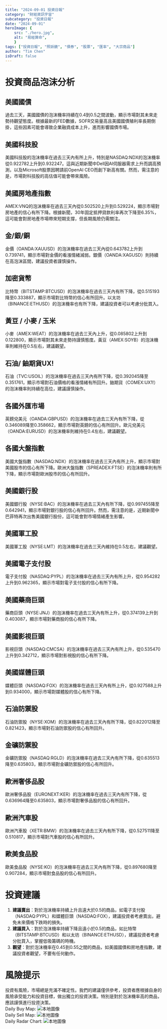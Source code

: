 ```yaml
---
title: "2024-09-01 投資日報"
category: "財經資訊宇宙"
subcategory: "投資日報"
date: "2024-09-01"
heroImage: {
    src: "./hero.jpg",
    alt: "易經算命",
    }
tags: ["投資日報", "照妖鏡", "債券", "股票", "匯率", "大宗商品"]
author: "Tim Chen"
isDraft: false
---
```

# 投資商品泡沫分析

## 美國國債
過去三天，美國國債的泡沫機率持續在0.4到0.5之間波動，顯示市場對其未來走勢持觀望態度。根據最新的FED數據，SOFR交易量高且美國國債殖利率長期倒掛，這些因素可能會導致企業融資成本上升，進而影響國債市場。

## 美國科技股
美國科技股的泡沫機率在過去三天內有所上升，特別是NASDAQ:NDX的泡沫機率從0.922782上升到0.932247。這與近期新聞中Dell因AI伺服器需求上升而調高預測，以及Microsoft股票因聘請前OpenAI CEO而創下新高有關。然而，需注意的是，市場對科技股的高估值可能會帶來風險。

## 美國房地產指數
AMEX:VNQ的泡沫機率在過去三天內從0.502520上升到0.529224，顯示市場對房地產的信心有所下降。根據新聞，30年固定抵押貸款利率再次下降至6.35%，這可能會對房地產市場帶來短期支撐，但長期風險仍需關注。

## 金/銀/銅
金價（OANDA:XAUUSD）的泡沫機率在過去三天內從0.643782上升到0.739741，顯示市場對金價的看漲情緒減弱。銀價（OANDA:XAGUSD）則持續在高泡沫區間，建議投資者謹慎操作。

## 加密貨幣
比特幣（BITSTAMP:BTCUSD）的泡沫機率在過去三天內有所下降，從0.515193降至0.333887，顯示市場對比特幣的信心有所回升。以太坊（BINANCE:ETHUSD）的泡沫機率也有所下降，建議投資者可以考慮分批買入。

## 黃豆 / 小麥 / 玉米
小麥（AMEX:WEAT）的泡沫機率在過去三天內上升，從0.085802上升到0.122800，顯示市場對其未來走勢持謹慎態度。黃豆（AMEX:SOYB）的泡沫機率則維持在0.5左右，建議觀望。

## 石油/ 鈾期貨UX!
石油（TVC:USOIL）的泡沫機率在過去三天內有所下降，從0.392045降至0.351761，顯示市場對石油價格的看漲情緒有所回升。鈾期貨（COMEX:UX1!）的泡沫機率則持續在高位，建議謹慎操作。

## 各國外匯市場
英鎊兌美元（OANDA:GBPUSD）的泡沫機率在過去三天內有所下降，從0.346089降至0.358662，顯示市場對英鎊的信心有所回升。歐元兌美元（OANDA:EURUSD）的泡沫機率則維持在0.4左右，建議觀望。

## 各國大盤指數
美國大盤指數（NASDAQ:NDX）的泡沫機率在過去三天內有所上升，顯示市場對美國股市的信心有所下降。歐洲大盤指數（SPREADEX:FTSE）的泡沫機率則有所下降，顯示市場對歐洲股市的信心有所回升。

## 美國銀行股
美國銀行股（NYSE:BAC）的泡沫機率在過去三天內有所下降，從0.997455降至0.642941，顯示市場對銀行股的信心有所回升。然而，需注意的是，近期新聞中巴菲特再次出售美國銀行股份，這可能會對市場情緒產生影響。

## 美國軍工股
美國軍工股（NYSE:LMT）的泡沫機率在過去三天內維持在0.5左右，建議觀望。

## 美國電子支付股
電子支付股（NASDAQ:PYPL）的泡沫機率在過去三天內有所上升，從0.954282上升到0.962365，顯示市場對電子支付股的信心有所下降。

## 美國藥商巨頭
藥商巨頭（NYSE:JNJ）的泡沫機率在過去三天內有所上升，從0.374139上升到0.403087，顯示市場對藥商股的信心有所下降。

## 美國影視巨頭
影視巨頭（NASDAQ:CMCSA）的泡沫機率在過去三天內有所上升，從0.535470上升到0.342712，顯示市場對影視股的信心有所下降。

## 美國媒體巨頭
媒體巨頭（NASDAQ:FOX）的泡沫機率在過去三天內有所上升，從0.927588上升到0.934000，顯示市場對媒體股的信心有所下降。

## 石油防禦股
石油防禦股（NYSE:XOM）的泡沫機率在過去三天內有所下降，從0.822012降至0.821423，顯示市場對石油防禦股的信心有所回升。

## 金礦防禦股
金礦防禦股（NASDAQ:RGLD）的泡沫機率在過去三天內有所下降，從0.635513降至0.635803，顯示市場對金礦防禦股的信心有所回升。

## 歐洲奢侈品股
歐洲奢侈品股（EURONEXT:KER）的泡沫機率在過去三天內有所下降，從0.636964降至0.635803，顯示市場對奢侈品股的信心有所回升。

## 歐洲汽車股
歐洲汽車股（XETR:BMW）的泡沫機率在過去三天內有所下降，從0.527511降至0.510817，顯示市場對汽車股的信心有所回升。

## 歐美食品股
歐美食品股（NYSE:KO）的泡沫機率在過去三天內有所下降，從0.897680降至0.907284，顯示市場對食品股的信心有所回升。

# 投資建議

1. **建議賣出**：對於泡沫機率持續上升且遠大於0.5的商品，如電子支付股（NASDAQ:PYPL）和媒體巨頭（NASDAQ:FOX），建議投資者考慮賣出，避免未來價格下跌時的損失。
2. **建議買入**：對於泡沫機率持續下降且遠小於0.5的商品，如比特幣（BITSTAMP:BTCUSD）和以太坊（BINANCE:ETHUSD），建議投資者考慮分批買入，掌握低吸籌碼的時機。
3. **觀望**：對於泡沫機率在0.45到0.55之間的商品，如美國國債和房地產指數，建議投資者觀望，不要有任何動作。

# 風險提示

投資有風險，市場總是充滿不確定性。我們的建議僅供參考，投資者應根據自身的風險承受能力和投資目標，做出獨立的投資決策。特別是對於泡沫機率高的商品，應該謹慎進行投資決策。
<br />
Daily Buy Map:
![本地圖像](./buyMap.svg)
<br />
Daily Sell Map:
![本地圖像](./sellMap.svg)
<br />
Daily Radar Chart:
![本地圖像](./radar.svg)
<br />
